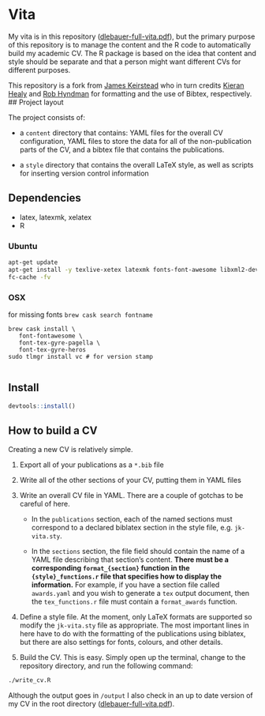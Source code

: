 # Vita

My vita is in this repository ([dlebauer-full-vita.pdf](https://github.com/dlebauer/vita/raw/master/dlebauer-full-vita.pdf)), but the primary purpose of this repository is to manage the content and the R code to automatically build my academic CV. The R package is based on the idea that content and style should be separate and that a person might want different CVs for different purposes. 

This repository is a fork from [James Keirstead](https://github.com/jkeirstead) who in turn credits [Kieran Healy](https://github.com/kjhealy/kjh-vita) and [Rob Hyndman](http://robjhyndman.com/research/cv.sty) for formatting and the use of Bibtex, respectively.
## Project layout

The project consists of:

 * a `content` directory that contains: YAML files for the overall CV
   configuration, YAML files to store the data for all of the
   non-publication parts of the CV, and a bibtex file that contains
   the publications.
   
 * a `style` directory that contains the overall LaTeX style, as well
   as scripts for inserting version control information
   

## Dependencies

* latex, latexmk, xelatex
* R

### Ubuntu

```sh
apt-get update
apt-get install -y texlive-xetex latexmk fonts-font-awesome libxml2-dev texlive-bibtex-extra biber fonts-inconsolata libcurl4-openssl-dev libssl-dev 
fc-cache -fv
```

### OSX

for missing fonts `brew cask search fontname`

```
brew cask install \
   font-fontawesome \ 
   font-tex-gyre-pagella \
   font-tex-gyre-heros
sudo tlmgr install vc # for version stamp 
   
```

## Install

```r
devtools::install()
```

## How to build a CV

Creating a new CV is relatively simple.

1) Export all of your publications as a `*.bib` file 

2) Write all of the other sections of your CV, putting them in YAML files

3) Write an overall CV file in YAML.  There are a couple of gotchas to
   be careful of here.
     
   * In the `publications` section, each of the named sections must
     correspond to a declared biblatex section in the style file,
     e.g. `jk-vita.sty`.
	   
   * In the `sections` section, the file field should contain the
     name of a YAML file describing that section's content.  **There
     must be a corresponding `format_{section}` function in the
     `{style}_functions.r` file that specifies how to display the
     information.** For example, if you have a section file called
     `awards.yaml` and you wish to generate a `tex` output document,
     then the `tex_functions.r` file must contain a `format_awards`
     function.

4) Define a style file.  At the moment, only LaTeX formats are
   supported so modify the `jk-vita.sty` file as appropriate.  The
   most important lines in here have to do with the formatting of the
   publications using biblatex, but there are also settings for fonts,
   colours, and other details.
   
5) Build the CV.  This is easy.  Simply open up the terminal, change to the
   repository directory, and run the following command:


```sh
./write_cv.R
```

Although the output goes in `/output` I also check in an up to date version of my CV in the root directory ([dlebauer-full-vita.pdf](https://github.com/dlebauer/vita/raw/master/dlebauer-full-vita.pdf)). 
